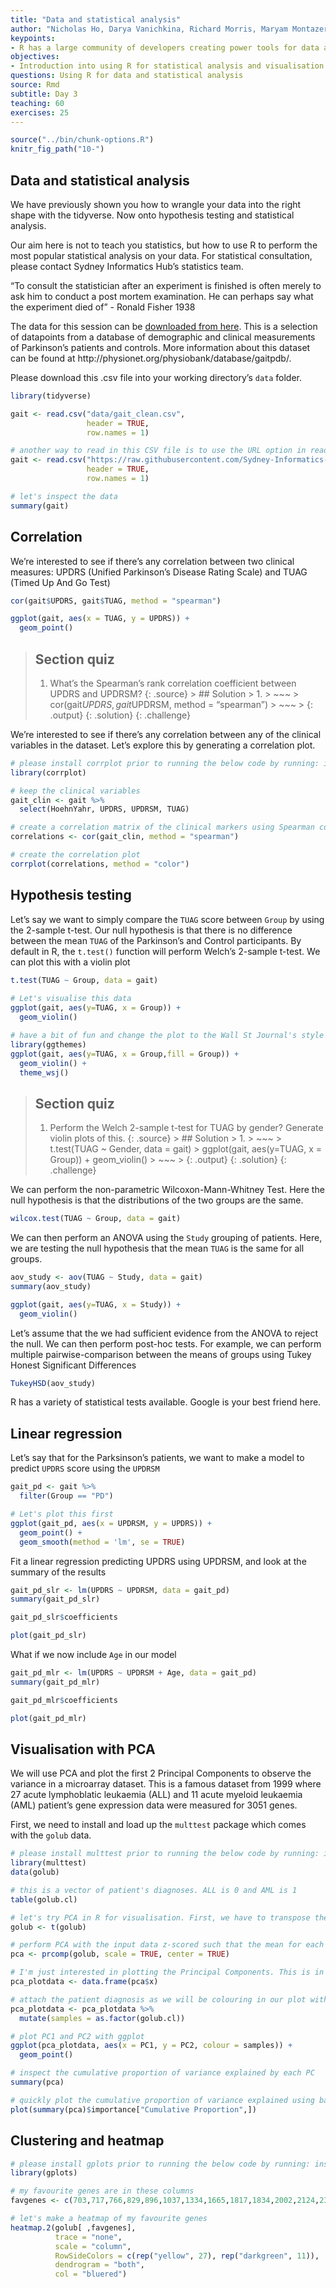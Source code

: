 ```yaml
---
title: "Data and statistical analysis"
author: "Nicholas Ho, Darya Vanichkina, Richard Morris, Maryam Montazerolghaem"
keypoints:
- R has a large community of developers creating power tools for data and statistical analysis
objectives: 
- Introduction into using R for statistical analysis and visualisation
questions: Using R for data and statistical analysis
source: Rmd
subtitle: Day 3
teaching: 60
exercises: 25
---
```


```r
source("../bin/chunk-options.R")
knitr_fig_path("10-")
```


## Data and statistical analysis

We have previously shown you how to wrangle your data into the right shape with the tidyverse. Now onto hypothesis testing and statistical analysis. 


Our aim here is not to teach you statistics, but how to use R to perform the most popular statistical analysis on your data. For statistical consultation, please contact Sydney Informatics Hub's statistics team. 

"To consult the statistician after an experiment is finished is often merely to ask him to conduct a post mortem examination. He can perhaps say what the experiment died of"
  - Ronald Fisher 1938


The data for this session can be [downloaded from here](https://raw.githubusercontent.com/Sydney-Informatics-Hub/lessonbmc/gh-pages/_episodes_rmd/data/gait_clean.csv). This is a selection of datapoints from a database of demographic and clinical measurements of Parkinson's patients and controls. More information about this dataset can be found at http://physionet.org/physiobank/database/gaitpdb/.

Please download this .csv file into your working directory's `data` folder.

```r
library(tidyverse)

gait <- read.csv("data/gait_clean.csv", 
                 header = TRUE,
                 row.names = 1)

# another way to read in this CSV file is to use the URL option in read.csv()
gait <- read.csv("https://raw.githubusercontent.com/Sydney-Informatics-Hub/lessonbmc/gh-pages/_episodes_rmd/data/gait_clean.csv", 
                 header = TRUE,
                 row.names = 1)

# let's inspect the data
summary(gait)
```


## Correlation

We're interested to see if there's any correlation between two clinical measures: UPDRS (Unified Parkinson's Disease Rating Scale) and TUAG (Timed Up And Go Test)

```r
cor(gait$UPDRS, gait$TUAG, method = "spearman")

ggplot(gait, aes(x = TUAG, y = UPDRS)) +
  geom_point()
```

> ## Section quiz
> 1. What's the Spearman's rank correlation coefficient between UPDRS and UPDRSM? 
> {: .source}
> > ## Solution
> > 1. 
> > ~~~
> > cor(gait$UPDRS, gait$UPDRSM, method = "spearman")
> > ~~~
> > {: .output}
> {: .solution}
{: .challenge}



We're interested to see if there's any correlation between any of the clinical variables in the dataset. Let's explore this by generating a correlation plot.
```r
# please install corrplot prior to running the below code by running: install.packages("corrplot")
library(corrplot)

# keep the clinical variables
gait_clin <- gait %>%
  select(HoehnYahr, UPDRS, UPDRSM, TUAG)

# create a correlation matrix of the clinical markers using Spearman correlation
correlations <- cor(gait_clin, method = "spearman")

# create the correlation plot
corrplot(correlations, method = "color")
```


## Hypothesis testing 


Let's say we want to simply compare the `TUAG` score between `Group` by using the 2-sample t-test. Our null hypothesis is that there is no difference between the mean `TUAG` of the Parkinson's and Control participants. By default in R, the `t.test()` function will perform Welch's 2-sample t-test. We can plot this with a violin plot
```r
t.test(TUAG ~ Group, data = gait)
  
# Let's visualise this data
ggplot(gait, aes(y=TUAG, x = Group)) + 
  geom_violin() 

# have a bit of fun and change the plot to the Wall St Journal's style
library(ggthemes)
ggplot(gait, aes(y=TUAG, x = Group,fill = Group)) + 
  geom_violin() + 
  theme_wsj()

```
> ## Section quiz
> 1. Perform the Welch 2-sample t-test for TUAG by gender? Generate violin plots of this.
> {: .source}
> > ## Solution
> > 1. 
> > ~~~
> > t.test(TUAG ~ Gender, data = gait)
> > ggplot(gait, aes(y=TUAG, x = Group)) + geom_violin() 
> > ~~~
> > {: .output}
> {: .solution}
{: .challenge}


We can perform the non-parametric Wilcoxon-Mann-Whitney Test. Here the null hypothesis is that the distributions of the two groups are the same.
```r
wilcox.test(TUAG ~ Group, data = gait)
```


We can then perform an ANOVA using the `Study` grouping of patients. Here, we are testing the null hypothesis that the mean `TUAG` is the same for all groups.
```r
aov_study <- aov(TUAG ~ Study, data = gait)
summary(aov_study)

ggplot(gait, aes(y=TUAG, x = Study)) + 
  geom_violin() 
```


Let's assume that the we had sufficient evidence from the ANOVA to reject the null. We can then perform post-hoc tests. For example, we can perform multiple pairwise-comparison between the means of groups using Tukey Honest Significant Differences
```r
TukeyHSD(aov_study)
```


R has a variety of statistical tests available. Google is your best friend here.


## Linear regression

Let's say that for the Parksinson's patients, we want to make a model to predict `UPDRS` score using the `UPDRSM` 
```r
gait_pd <- gait %>%
  filter(Group == "PD")

# Let's plot this first
ggplot(gait_pd, aes(x = UPDRSM, y = UPDRS)) +
  geom_point() +
  geom_smooth(method = 'lm', se = TRUE)
```

Fit a linear regression predicting UPDRS using UPDRSM, and look at the summary of the results
```r
gait_pd_slr <- lm(UPDRS ~ UPDRSM, data = gait_pd)
summary(gait_pd_slr)

gait_pd_slr$coefficients

plot(gait_pd_slr)
```


What if we now include `Age` in our model
```r
gait_pd_mlr <- lm(UPDRS ~ UPDRSM + Age, data = gait_pd)
summary(gait_pd_mlr)

gait_pd_mlr$coefficients

plot(gait_pd_mlr)
```


## Visualisation with PCA

We will use PCA and plot the first 2 Principal Components to observe the variance in a microarray dataset. This is a famous dataset from 1999 where 27 acute lymphoblatic leukaemia (ALL) and 11 acute myeloid leukaemia (AML) patient's gene expression data were measured for 3051 genes.

First, we need to install and load up the `multtest` package which comes with the `golub` data.
```r
# please install multtest prior to running the below code by running: install.packages("multtest")
library(multtest)
data(golub)

# this is a vector of patient's diagnoses. ALL is 0 and AML is 1
table(golub.cl)

# let's try PCA in R for visualisation. First, we have to transpose the dataset because we want each patient to be recorded in rows and genes in columns
golub <- t(golub)

# perform PCA with the input data z-scored such that the mean for each gene is 0 and the SD for each gene is 1
pca <- prcomp(golub, scale = TRUE, center = TRUE)

# I'm just interested in plotting the Principal Components. This is in the "x" matrix of the pca object
pca_plotdata <- data.frame(pca$x)

# attach the patient diagnosis as we will be colouring in our plot with this
pca_plotdata <- pca_plotdata %>%
  mutate(samples = as.factor(golub.cl)) 

# plot PC1 and PC2 with ggplot
ggplot(pca_plotdata, aes(x = PC1, y = PC2, colour = samples)) +
  geom_point()

# inspect the cumulative proportion of variance explained by each PC
summary(pca)

# quickly plot the cumulative proportion of variance explained using base R's plotting function
plot(summary(pca)$importance["Cumulative Proportion",])
```


## Clustering and heatmap
```r
# please install gplots prior to running the below code by running: install.packages("gplots")
library(gplots)

# my favourite genes are in these columns
favgenes <- c(703,717,766,829,896,1037,1334,1665,1817,1834,2002,2124,2386,2600,2645,2801,2851,2939)

# let's make a heatmap of my favourite genes
heatmap.2(golub[ ,favgenes], 
          trace = "none",
          scale = "column",
          RowSideColors = c(rep("yellow", 27), rep("darkgreen", 11)),
          dendrogram = "both", 
          col = "bluered")
```



